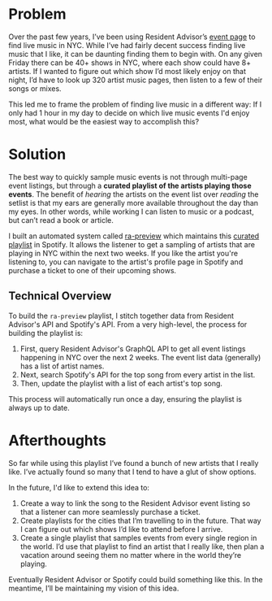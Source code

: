 # Problem

Over the past few years, I’ve been using Resident Advisor’s [event page](https://ra.co/events) to find live music in NYC. While I’ve had fairly decent success finding live music that I like, it can be daunting finding them to begin with. On any given Friday there can be 40+ shows in NYC, where each show could have 8+ artists. If I wanted to figure out which show I’d most likely enjoy on that night, I’d have to look up 320 artist music pages, then listen to a few of their songs or mixes.

This led me to frame the problem of finding live music in a different way: If I only had 1 hour in my day to decide on which live music events I'd enjoy most, what would be the easiest way to accomplish this?

# Solution

The best way to quickly sample music events is not through multi-page event listings, but through a **curated playlist of the artists playing those events**. The benefit of *hearing* the artists on the event list over *reading* the setlist is that my ears are generally more available throughout the day than my eyes. In other words, while working I can listen to music or a podcast, but can’t read a book or article. 

I built an automated system called [ra-preview](https://github.com/shawncruz/ra-preview) which maintains this [curated playlist](https://open.spotify.com/playlist/73p99duLkd9Cu5zNuUfcEU?si=33f5025bc526438d) in Spotify. It allows the listener to get a sampling of artists that are playing in NYC within the next two weeks. If you like the artist you're listening to, you can navigate to the artist's profile page in Spotify and purchase a ticket to one of their upcoming shows.

## Technical Overview

To build the `ra-preview` playlist, I stitch together data from Resident Advisor's API and Spotify's API. From a very high-level, the process for building the playlist is:

1. First, query Resident Advisor's GraphQL API to get all event listings happening in NYC over the next 2 weeks. The event list data (generally) has a list of artist names.
2. Next, search Spotify's API for the top song from every artist in the list.
3. Then, update the playlist with a list of each artist's top song.

This process will automatically run once a day, ensuring the playlist is always up to date.

# Afterthoughts

So far while using this playlist I’ve found a bunch of new artists that I really like. I’ve actually found so many that I tend to have a glut of show options. 

In the future, I'd like to extend this idea to:

1. Create a way to link the song to the Resident Advisor event listing so that a listener can more seamlessly purchase a ticket.
2. Create playlists for the cities that I’m travelling to in the future. That way I can figure out which shows I’d like to attend before I arrive.
3. Create a single playlist that samples events from every single region in the world. I’d use that playlist to find an artist that I really like, then plan a vacation around seeing them no matter where in the world they’re playing.

Eventually Resident Advisor or Spotify could build something like this. In the meantime, I’ll be maintaining my vision of this idea.